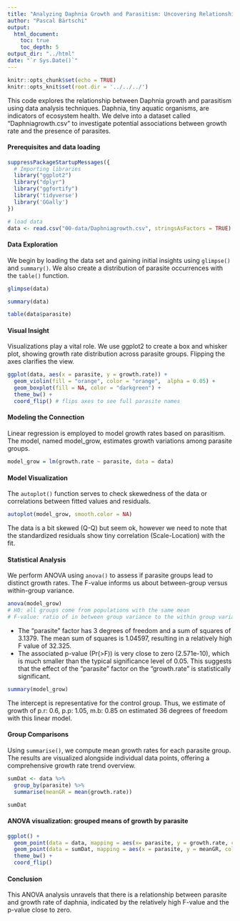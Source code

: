 ```yaml
---
title: "Analyzing Daphnia Growth and Parasitism: Uncovering Relationships with one way ANOVA"
author: "Pascal Bärtschi"
output: 
  html_document:
    toc: true
    toc_depth: 5
output_dir: "../html"
date: "`r Sys.Date()`"
---
```


```r
knitr::opts_chunk$set(echo = TRUE)
knitr::opts_knit$set(root.dir = '../../../')
```



This code explores the relationship between Daphnia growth and parasitism using data analysis techniques. Daphnia, tiny aquatic organisms, are indicators of ecosystem health. We delve into a dataset called "Daphniagrowth.csv" to investigate potential associations between growth rate and the presence of parasites.

#### Prerequisites and data loading
```r
suppressPackageStartupMessages({
  # Importing libraries
  library("ggplot2")
  library("dplyr")
  library("ggfortify")
  library('tidyverse')
  library('GGally')
})

# load data
data <- read.csv("00-data/Daphniagrowth.csv", stringsAsFactors = TRUE)

```


#### Data Exploration

We begin by loading the data set and gaining initial insights using `glimpse()` and `summary()`. We also create a distribution of parasite occurrences with the `table()` function.

```r
glimpse(data)
```


```r
summary(data)
```


```r
table(data$parasite)
```

#### Visual Insight

Visualizations play a vital role. We use ggplot2 to create a box and whisker plot, showing growth rate distribution across parasite groups. Flipping the axes clarifies the view.

```r
ggplot(data, aes(x = parasite, y = growth.rate)) + 
  geom_violin(fill = "orange", color = "orange",  alpha = 0.05) +
  geom_boxplot(fill = NA, color = "darkgreen") +
  theme_bw() + 
  coord_flip() # flips axes to see full parasite names 
```


#### Modeling the Connection

Linear regression is employed to model growth rates based on parasitism. The model, named model_grow, estimates growth variations among parasite groups.

```r
model_grow = lm(growth.rate ~ parasite, data = data)
```



#### Model Visualization

The `autoplot()` function serves to check skewedness of the data or correlations between fitted values and residuals.

```r
autoplot(model_grow, smooth.color = NA)
```
The data is a bit skewed (Q-Q) but seem ok, however we need to note that the standardized residuals show tiny correlation (Scale-Location) with the fit.

#### Statistical Analysis

We perform ANOVA using `anova()` to assess if parasite groups lead to distinct growth rates. The F-value informs us about between-group versus within-group variance.

```r
anova(model_grow)
# H0: all groups come from populations with the same mean
# F-value: ratio of in between group variance to the within group variance
```
* The "parasite" factor has 3 degrees of freedom and a sum of squares of 3.1379. The mean sum of squares is 1.04597,        resulting in a relatively high F value of 32.325.
* The associated p-value (Pr(>F)) is very close to zero (2.571e-10), which is much smaller than the typical significance    level of 0.05. This suggests that the effect of the "parasite" factor on the "growth.rate" is statistically significant.


```r
summary(model_grow)
```

The intercept is representative for the control group. Thus, we estimate of growth of p.r: 0.6, p.p: 1.05, m.b: 0.85
on estimated 36 degrees of freedom with this linear model.

#### Group Comparisons

Using `summarise()`, we compute mean growth rates for each parasite group. The results are visualized alongside individual data points, offering a comprehensive growth rate trend overview.



```r
sumDat <- data %>%
  group_by(parasite) %>%
  summarise(meanGR = mean(growth.rate))

sumDat
```



#### ANOVA visualization: grouped means of growth by parasite

```r
ggplot() +
  geom_point(data = data, mapping = aes(x= parasite, y = growth.rate, color = parasite)) +
  geom_point(data = sumDat, mapping = aes(x = parasite, y = meanGR, color = parasite), size= 3) + 
  theme_bw() +
  coord_flip()

```
#### Conclusion

This ANOVA analysis unravels that there is a relationship between parasite and growth rate of daphnia, indicated by the relatively high F-value and the p-value close to zero.




